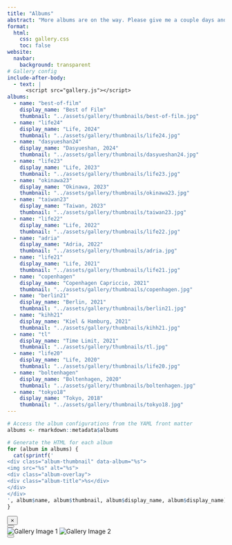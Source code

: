 ```yaml
---
title: "Albums"
abstract: "More albums are on the way. Please give me a couple days and check back again! 😊"
format: 
  html:
    css: gallery.css
    toc: false
website:
  navbar:
    background: transparent
# Gallery config
include-after-body: 
  - text: |
      <script src="gallery.js"></script>
albums:
  - name: "best-of-film" 
    display_name: "Best of Film"
    thumbnail: "../assets/gallery/thumbnails/best-of-film.jpg"
  - name: "life24"
    display_name: "Life, 2024"
    thumbnail: "../assets/gallery/thumbnails/life24.jpg"
  - name: "dasyueshan24"
    display_name: "Dasyueshan, 2024"
    thumbnail: "../assets/gallery/thumbnails/dasyueshan24.jpg"
  - name: "life23"
    display_name: "Life, 2023"
    thumbnail: "../assets/gallery/thumbnails/life23.jpg"
  - name: "okinawa23"
    display_name: "Okinawa, 2023"
    thumbnail: "../assets/gallery/thumbnails/okinawa23.jpg"
  - name: "taiwan23"
    display_name: "Taiwan, 2023"
    thumbnail: "../assets/gallery/thumbnails/taiwan23.jpg"
  - name: "life22"
    display_name: "Life, 2022"
    thumbnail: "../assets/gallery/thumbnails/life22.jpg"
  - name: "adria"
    display_name: "Adria, 2022"
    thumbnail: "../assets/gallery/thumbnails/adria.jpg"
  - name: "life21"
    display_name: "Life, 2021"
    thumbnail: "../assets/gallery/thumbnails/life21.jpg"
  - name: "copenhagen" 
    display_name: "Copenhagen Capriccio, 2021"
    thumbnail: "../assets/gallery/thumbnails/copenhagen.jpg"
  - name: "berlin21"
    display_name: "Berlin, 2021"
    thumbnail: "../assets/gallery/thumbnails/berlin21.jpg"
  - name: "kihh21"
    display_name: "Kiel & Hamburg, 2021"
    thumbnail: "../assets/gallery/thumbnails/kihh21.jpg"
  - name: "tl"
    display_name: "Time Limit, 2021"
    thumbnail: "../assets/gallery/thumbnails/tl.jpg"
  - name: "life20"
    display_name: "Life, 2020"
    thumbnail: "../assets/gallery/thumbnails/life20.jpg"
  - name: "boltenhagen"
    display_name: "Boltenhagen, 2020"
    thumbnail: "../assets/gallery/thumbnails/boltenhagen.jpg"
  - name: "tokyo18"
    display_name: "Tokyo, 2018"
    thumbnail: "../assets/gallery/thumbnails/tokyo18.jpg"
---
```


<!-- Album configuration in yaml header
`name` should be identical to the key as in albumConfig in JS.
`prefix` and `cout` as well. -->

```{=html}
<div class="gallery-grid">
```

```r
# Access the album configurations from the YAML front matter
albums <- rmarkdown::metadata$albums

# Generate the HTML for each album
for (album in albums) {
  cat(sprintf('
<div class="album-thumbnail" data-album="%s">
<img src="%s" alt="%s">
<div class="album-overlay">
<div class="album-title">%s</div>
</div>
</div>
', album$name, album$thumbnail, album$display_name, album$display_name))
}
```

```{=html}
</div>

<div id="fullscreen-gallery" class="fullscreen-gallery">
  <button id="close-gallery" class="close-button">&times;</button>
  <div class="gallery-content">
    <button id="prev-image" class="nav-button prev-button"></button>
    <div class="image-container">
    <img id="gallery-image-1" class="gallery-image" src="" alt="Gallery Image 1">
    <img id="gallery-image-2" class="gallery-image" src="" alt="Gallery Image 2">
    </div>
    <button id="next-image" class="nav-button next-button"></button>
  </div>
</div>
```